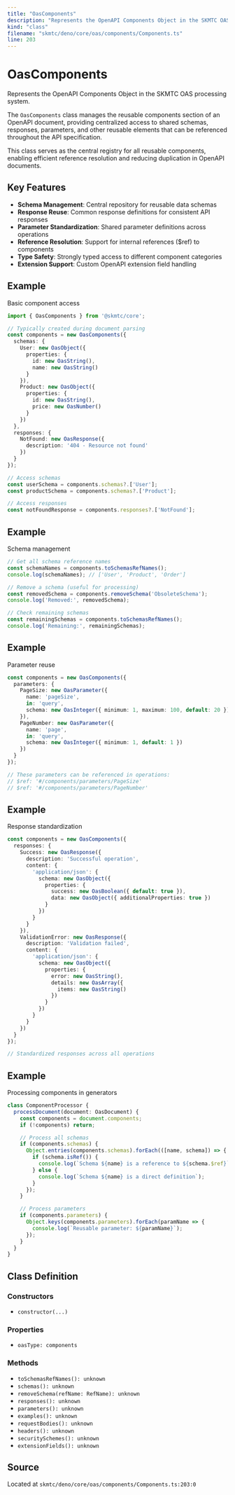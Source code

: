 ```yaml
---
title: "OasComponents"
description: "Represents the OpenAPI Components Object in the SKMTC OAS processing system."
kind: "class"
filename: "skmtc/deno/core/oas/components/Components.ts"
line: 203
---
```


# OasComponents

Represents the OpenAPI Components Object in the SKMTC OAS processing system.

The `OasComponents` class manages the reusable components section of an OpenAPI
document, providing centralized access to shared schemas, responses, parameters,
and other reusable elements that can be referenced throughout the API specification.

This class serves as the central registry for all reusable components, enabling
efficient reference resolution and reducing duplication in OpenAPI documents.

## Key Features

- **Schema Management**: Central repository for reusable data schemas
- **Response Reuse**: Common response definitions for consistent API responses
- **Parameter Standardization**: Shared parameter definitions across operations
- **Reference Resolution**: Support for internal references ($ref) to components
- **Type Safety**: Strongly typed access to different component categories
- **Extension Support**: Custom OpenAPI extension field handling


## Example

Basic component access
```typescript
import { OasComponents } from '@skmtc/core';

// Typically created during document parsing
const components = new OasComponents({
  schemas: {
    User: new OasObject({
      properties: {
        id: new OasString(),
        name: new OasString()
      }
    }),
    Product: new OasObject({
      properties: {
        id: new OasString(),
        price: new OasNumber()
      }
    })
  },
  responses: {
    NotFound: new OasResponse({
      description: '404 - Resource not found'
    })
  }
});

// Access schemas
const userSchema = components.schemas?.['User'];
const productSchema = components.schemas?.['Product'];

// Access responses
const notFoundResponse = components.responses?.['NotFound'];
```


## Example

Schema management
```typescript
// Get all schema reference names
const schemaNames = components.toSchemasRefNames();
console.log(schemaNames); // ['User', 'Product', 'Order']

// Remove a schema (useful for processing)
const removedSchema = components.removeSchema('ObsoleteSchema');
console.log('Removed:', removedSchema);

// Check remaining schemas
const remainingSchemas = components.toSchemasRefNames();
console.log('Remaining:', remainingSchemas);
```


## Example

Parameter reuse
```typescript
const components = new OasComponents({
  parameters: {
    PageSize: new OasParameter({
      name: 'pageSize',
      in: 'query',
      schema: new OasInteger({ minimum: 1, maximum: 100, default: 20 })
    }),
    PageNumber: new OasParameter({
      name: 'page',
      in: 'query',
      schema: new OasInteger({ minimum: 1, default: 1 })
    })
  }
});

// These parameters can be referenced in operations:
// $ref: '#/components/parameters/PageSize'
// $ref: '#/components/parameters/PageNumber'
```


## Example

Response standardization
```typescript
const components = new OasComponents({
  responses: {
    Success: new OasResponse({
      description: 'Successful operation',
      content: {
        'application/json': {
          schema: new OasObject({
            properties: {
              success: new OasBoolean({ default: true }),
              data: new OasObject({ additionalProperties: true })
            }
          })
        }
      }
    }),
    ValidationError: new OasResponse({
      description: 'Validation failed',
      content: {
        'application/json': {
          schema: new OasObject({
            properties: {
              error: new OasString(),
              details: new OasArray({
                items: new OasString()
              })
            }
          })
        }
      }
    })
  }
});

// Standardized responses across all operations
```


## Example

Processing components in generators
```typescript
class ComponentProcessor {
  processDocument(document: OasDocument) {
    const components = document.components;
    if (!components) return;

    // Process all schemas
    if (components.schemas) {
      Object.entries(components.schemas).forEach(([name, schema]) => {
        if (schema.isRef()) {
          console.log(`Schema ${name} is a reference to ${schema.$ref}`);
        } else {
          console.log(`Schema ${name} is a direct definition`);
        }
      });
    }

    // Process parameters
    if (components.parameters) {
      Object.keys(components.parameters).forEach(paramName => {
        console.log(`Reusable parameter: ${paramName}`);
      });
    }
  }
}
```

## Class Definition

### Constructors

- `constructor(...)`

### Properties

- `oasType: components`

### Methods

- `toSchemasRefNames(): unknown`
- `schemas(): unknown`
- `removeSchema(refName: RefName): unknown`
- `responses(): unknown`
- `parameters(): unknown`
- `examples(): unknown`
- `requestBodies(): unknown`
- `headers(): unknown`
- `securitySchemes(): unknown`
- `extensionFields(): unknown`

## Source

Located at `skmtc/deno/core/oas/components/Components.ts:203:0`

